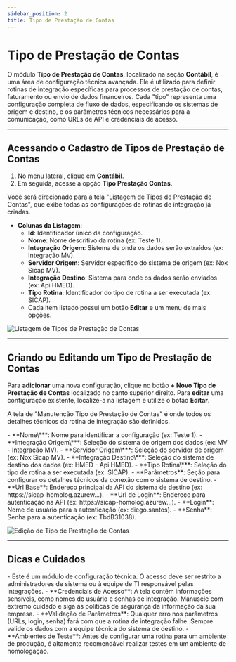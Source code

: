 ```yaml
---
sidebar_position: 2
title: Tipo de Prestação de Contas
---
```



# Tipo de Prestação de Contas

O módulo **Tipo de Prestação de Contas**, localizado na seção **Contábil**, é uma área de configuração técnica avançada. Ele é utilizado para definir rotinas de integração específicas para processos de prestação de contas, faturamento ou envio de dados financeiros. Cada "tipo" representa uma configuração completa de fluxo de dados, especificando os sistemas de origem e destino, e os parâmetros técnicos necessários para a comunicação, como URLs de API e credenciais de acesso.

---

## Acessando o Cadastro de Tipos de Prestação de Contas

1.  No menu lateral, clique em **Contábil**.
2.  Em seguida, acesse a opção **Tipo Prestação Contas**.

Você será direcionado para a tela "Listagem de Tipos de Prestação de Contas", que exibe todas as configurações de rotinas de integração já criadas.

-   **Colunas da Listagem**:
    -   **Id**: Identificador único da configuração.
    -   **Nome**: Nome descritivo da rotina (ex: Teste 1).
    -   **Integração Origem**: Sistema de onde os dados serão extraídos (ex: Integração MV).
    -   **Servidor Origem**: Servidor específico do sistema de origem (ex: Nox Sicap MV).
    -   **Integração Destino**: Sistema para onde os dados serão enviados (ex: Api HMED).
    -   **Tipo Rotina**: Identificador do tipo de rotina a ser executada (ex: SICAP).
    -   Cada item listado possui um botão **Editar** e um menu de mais opções.

![Listagem de Tipos de Prestação de Contas](/img/lista_tipo_contas.png)

---

## Criando ou Editando um Tipo de Prestação de Contas

Para **adicionar** uma nova configuração, clique no botão **+ Novo Tipo de Prestação de Contas** localizado no canto superior direito.
Para **editar** uma configuração existente, localize-a na listagem e utilize o botão **Editar**.

A tela de "Manutenção Tipo de Prestação de Contas" é onde todos os detalhes técnicos da rotina de integração são definidos.

<Admonition type="info" title="Campos de Configuração">
-   **Nome\***: Nome para identificar a configuração (ex: Teste 1).
-   **Integração Origem\***: Seleção do sistema de origem dos dados (ex: MV - Integração MV).
-   **Servidor Origem\***: Seleção do servidor de origem (ex: Nox Sicap MV).
-   **Integração Destino\***: Seleção do sistema de destino dos dados (ex: HMED - Api HMED).
-   **Tipo Rotina\***: Seleção do tipo de rotina a ser executada (ex: SICAP).
-   **Parâmetros**: Seção para configurar os detalhes técnicos da conexão com o sistema de destino.
    -   **Url Base**: Endereço principal da API do sistema de destino (ex: https://sicap-homolog.azurew...).
    -   **Url de Login**: Endereço para autenticação na API (ex: https://sicap-homolog.azurew...).
    -   **Login**: Nome de usuário para a autenticação (ex: diego.santos).
    -   **Senha**: Senha para a autenticação (ex: TbdB31038).

</Admonition>

![Edição de Tipo de Prestação de Contas](/img/edit_tipo_contas.png)

---

## Dicas e Cuidados

<Admonition type="danger" title="Acesso Restrito">
-   Este é um módulo de configuração técnica. O acesso deve ser restrito a administradores de sistema ou à equipe de TI responsável pelas integrações.
-   **Credenciais de Acesso**: A tela contém informações sensíveis, como nomes de usuário e senhas de integração. Manuseie com extremo cuidado e siga as políticas de segurança da informação da sua empresa.
-   **Validação de Parâmetros**: Qualquer erro nos parâmetros (URLs, login, senha) fará com que a rotina de integração falhe. Sempre valide os dados com a equipe técnica do sistema de destino.
-   **Ambientes de Teste**: Antes de configurar uma rotina para um ambiente de produção, é altamente recomendável realizar testes em um ambiente de homologação.
</Admonition>